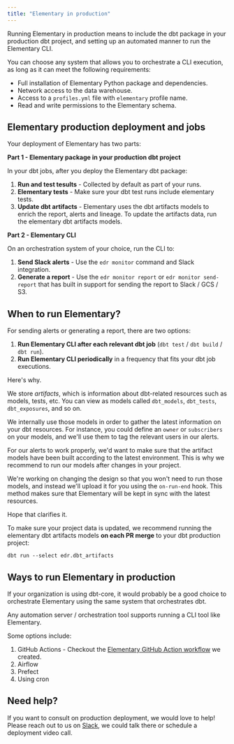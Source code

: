 ```yaml
---
title: "Elementary in production"
---
```


Running Elementary in production means to include the dbt package in your production dbt project, 
and setting up an automated manner to run the Elementary CLI.

You can choose any system that allows you to orchestrate a CLI execution, as long as it can meet the following requirements:
- Full installation of Elementary Python package and dependencies. 
- Network access to the data warehouse.
- Access to a `profiles.yml` file with `elementary` profile name.
- Read and write permissions to the Elementary schema.  

## Elementary production deployment and jobs 

Your deployment of Elementary has two parts:

**Part 1 - Elementary package in your production dbt project**

In your dbt jobs, after you deploy the Elementary dbt package: 
1. **Run and test tesults** - Collected by default as part of your runs.
2. **Elementary tests** - Make sure your dbt test runs include elementary tests. 
3. **Update dbt artifacts** - Elementary uses the dbt artifacts models to enrich the report, alerts and lineage. To update the artifacts data, run the elementary dbt artifacts models. 


**Part 2 - Elementary CLI**

On an orchestration system of your choice, run the CLI to:
1. **Send Slack alerts** - Use the `edr monitor` command and Slack integration.
2. **Generate a report** - Use the `edr monitor report` or `edr monitor send-report` that has built in support for sending the report to Slack / GCS / S3.

## When to run Elementary?

For sending alerts or generating a report, there are two options:

1. **Run Elementary CLI after each relevant dbt job** (`dbt test` / `dbt build` / `dbt run`).
2. **Run Elementary CLI periodically** in a frequency that fits your dbt job executions.

Here's why.

We store _artifacts_, which is information about dbt-related resources such as models, tests, etc.
You can view as models called `dbt_models`, `dbt_tests`, `dbt_exposures`, and so on.

We internally use those models in order to gather the latest information on your dbt resources.
For instance, you could define an `owner` or `subscribers` on your models, and we'll use them to tag the relevant users in our alerts.

For our alerts to work properly, we'd want to make sure that the artifact models have been built according to the latest environment. This is why we recommend to run our models after changes in your project.

We're working on changing the design so that you won't need to run those models, and instead we'll upload it for you using the `on-run-end` hook.
This method makes sure that Elementary will be kept in sync with the latest resources.

Hope that clarifies it.

To make sure your project data is updated, we recommend running the elementary dbt artifacts models **on each PR merge** to your dbt production project:  
```shell
dbt run --select edr.dbt_artifacts
```

## Ways to run Elementary in production

If your organization is using dbt-core, it would probably be a good choice to orchestrate Elementary using the same system that orchestrates dbt.

Any automation server / orchestration tool supports running a CLI tool like Elementary.

Some options include: 

1. GitHub Actions - Checkout the [Elementary GitHub Action workflow](https://github.com/elementary-data/run-elementary-action) we created.
2. Airflow
3. Prefect
5. Using cron

## Need help?

If you want to consult on production deployment, we would love to help!  
Please reach out to us on [Slack](https://join.slack.com/t/elementary-community/shared_invite/zt-uehfrq2f-zXeVTtXrjYRbdE_V6xq4Rg), we could talk there or schedule a deployment video call. 

